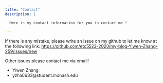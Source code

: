 ```yaml
---
title: "Contact"
description: |

  Here is my contact information for you to contact me !
  
---
```


If there is any mistake, please write an issue on my github to let me know at the following link:
<https://github.com/etc5523-2020/my-blog-Yiwen-Zhang-259/issues/new>

Other issues please contact me via email!

- Yiwen Zhang
- yzha0633@student.monash.edu
